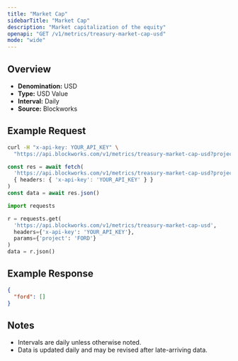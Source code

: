 ```yaml
---
title: "Market Cap"
sidebarTitle: "Market Cap"
description: "Market capitalization of the equity"
openapi: "GET /v1/metrics/treasury-market-cap-usd"
mode: "wide"
---
```


## Overview

- **Denomination:** USD
- **Type:** USD Value
- **Interval:** Daily
- **Source:** Blockworks

## Example Request

<CodeGroup>

```bash cURL
curl -H "x-api-key: YOUR_API_KEY" \
  "https://api.blockworks.com/v1/metrics/treasury-market-cap-usd?project=FORD"
```

```typescript TypeScript
const res = await fetch(
  'https://api.blockworks.com/v1/metrics/treasury-market-cap-usd?project=FORD',
  { headers: { 'x-api-key': 'YOUR_API_KEY' } }
)
const data = await res.json()
```

```python Python
import requests

r = requests.get(
  'https://api.blockworks.com/v1/metrics/treasury-market-cap-usd',
  headers={'x-api-key': 'YOUR_API_KEY'},
  params={'project': 'FORD'}
)
data = r.json()
```

</CodeGroup>

## Example Response

```json
{
  "ford": []
}
```

## Notes
- Intervals are daily unless otherwise noted.
- Data is updated daily and may be revised after late-arriving data.